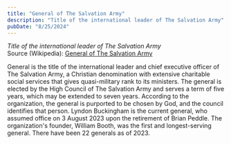 ```yaml
---
title: "General of The Salvation Army"
description: "Title of the international leader of The Salvation Army"
pubDate: "8/25/2024"
---
```


*Title of the international leader of The Salvation Army*  
Source (Wikipedia): [General of The Salvation Army][1]

General is the title of the international leader and chief executive officer of The Salvation Army, a Christian denomination with extensive charitable social services that gives quasi-military rank to its ministers. The general is elected by the High Council of The Salvation Army and serves a term of five years, which may be extended to seven years. According to the organization, the general is purported to be chosen by God, and the council identifies that person. Lyndon Buckingham is the current general, who assumed office on 3 August 2023 upon the retirement of Brian Peddle. The organization's founder, William Booth, was the first and longest-serving general. There have been 22 generals as of 2023.

[1]: https://en.wikipedia.org/wiki/General_of_The_Salvation_Army

